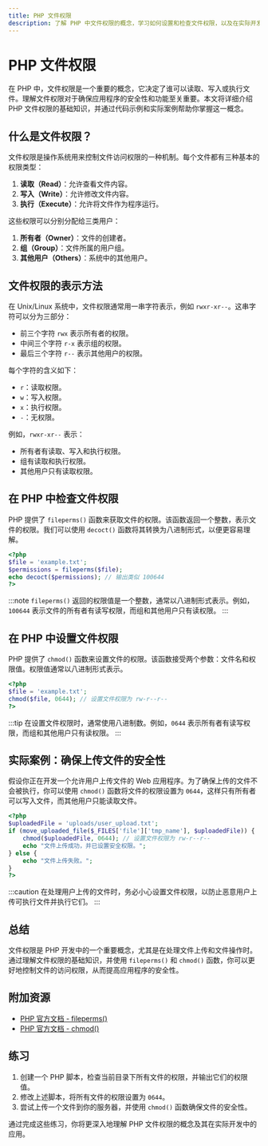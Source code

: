 ```yaml
---
title: PHP 文件权限
description: 了解 PHP 中文件权限的概念，学习如何设置和检查文件权限，以及在实际开发中如何应用这些知识。
---
```


# PHP 文件权限

在 PHP 中，文件权限是一个重要的概念，它决定了谁可以读取、写入或执行文件。理解文件权限对于确保应用程序的安全性和功能至关重要。本文将详细介绍 PHP 文件权限的基础知识，并通过代码示例和实际案例帮助你掌握这一概念。

## 什么是文件权限？

文件权限是操作系统用来控制文件访问权限的一种机制。每个文件都有三种基本的权限类型：

1. **读取（Read）**：允许查看文件内容。
2. **写入（Write）**：允许修改文件内容。
3. **执行（Execute）**：允许将文件作为程序运行。

这些权限可以分别分配给三类用户：

1. **所有者（Owner）**：文件的创建者。
2. **组（Group）**：文件所属的用户组。
3. **其他用户（Others）**：系统中的其他用户。

## 文件权限的表示方法

在 Unix/Linux 系统中，文件权限通常用一串字符表示，例如 `rwxr-xr--`。这串字符可以分为三部分：

- 前三个字符 `rwx` 表示所有者的权限。
- 中间三个字符 `r-x` 表示组的权限。
- 最后三个字符 `r--` 表示其他用户的权限。

每个字符的含义如下：

- `r`：读取权限。
- `w`：写入权限。
- `x`：执行权限。
- `-`：无权限。

例如，`rwxr-xr--` 表示：

- 所有者有读取、写入和执行权限。
- 组有读取和执行权限。
- 其他用户只有读取权限。

## 在 PHP 中检查文件权限

PHP 提供了 `fileperms()` 函数来获取文件的权限。该函数返回一个整数，表示文件的权限。我们可以使用 `decoct()` 函数将其转换为八进制形式，以便更容易理解。

```php
<?php
$file = 'example.txt';
$permissions = fileperms($file);
echo decoct($permissions); // 输出类似 100644
?>
```

:::note
`fileperms()` 返回的权限值是一个整数，通常以八进制形式表示。例如，`100644` 表示文件的所有者有读写权限，而组和其他用户只有读权限。
:::

## 在 PHP 中设置文件权限

PHP 提供了 `chmod()` 函数来设置文件的权限。该函数接受两个参数：文件名和权限值。权限值通常以八进制形式表示。

```php
<?php
$file = 'example.txt';
chmod($file, 0644); // 设置文件权限为 rw-r--r--
?>
```

:::tip
在设置文件权限时，通常使用八进制数。例如，`0644` 表示所有者有读写权限，而组和其他用户只有读权限。
:::

## 实际案例：确保上传文件的安全性

假设你正在开发一个允许用户上传文件的 Web 应用程序。为了确保上传的文件不会被执行，你可以使用 `chmod()` 函数将文件的权限设置为 `0644`，这样只有所有者可以写入文件，而其他用户只能读取文件。

```php
<?php
$uploadedFile = 'uploads/user_upload.txt';
if (move_uploaded_file($_FILES['file']['tmp_name'], $uploadedFile)) {
    chmod($uploadedFile, 0644); // 设置文件权限为 rw-r--r--
    echo "文件上传成功，并已设置安全权限。";
} else {
    echo "文件上传失败。";
}
?>
```

:::caution
在处理用户上传的文件时，务必小心设置文件权限，以防止恶意用户上传可执行文件并执行它们。
:::

## 总结

文件权限是 PHP 开发中的一个重要概念，尤其是在处理文件上传和文件操作时。通过理解文件权限的基础知识，并使用 `fileperms()` 和 `chmod()` 函数，你可以更好地控制文件的访问权限，从而提高应用程序的安全性。

## 附加资源

- [PHP 官方文档 - fileperms()](https://www.php.net/manual/en/function.fileperms.php)
- [PHP 官方文档 - chmod()](https://www.php.net/manual/en/function.chmod.php)

## 练习

1. 创建一个 PHP 脚本，检查当前目录下所有文件的权限，并输出它们的权限值。
2. 修改上述脚本，将所有文件的权限设置为 `0644`。
3. 尝试上传一个文件到你的服务器，并使用 `chmod()` 函数确保文件的安全性。

通过完成这些练习，你将更深入地理解 PHP 文件权限的概念及其在实际开发中的应用。